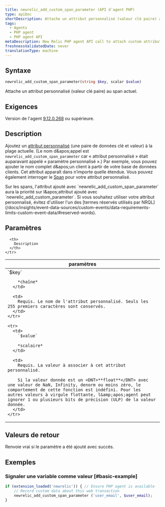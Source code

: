 ```yaml
---
title: newrelic_add_custom_span_parameter (API d'agent PHP)
type: apiDoc
shortDescription: Attache un attribut personnalisé (valeur clé paire) au span actuel.
tags:
  - Agents
  - PHP agent
  - PHP agent API
metaDescription: New Relic PHP agent API call to attach custom attributes to your transaction data.
freshnessValidatedDate: never
translationType: machine
---
```


## Syntaxe

```php
newrelic_add_custom_span_parameter(string $key, scalar $value)
```

Attache un attribut personnalisé (valeur clé paire) au span actuel.

## Exigences

Version de l'agent [9.12.0.268](/docs/release-notes/agent-release-notes/php-release-notes/php-agent-9120268) ou supérieure.

## Description

Ajoutez un [attribut personnalisé](/docs/agents/manage-apm-agents/agent-data/collect-custom-attributes) (une paire de données clé et valeur) à la plage actuelle. (Le nom d&amp;apos;appel est `newrelic_add_custom_span_parameter` car « attribut personnalisé » était auparavant appelé « paramètre personnalisé ».) Par exemple, vous pouvez ajouter le nom complet d&amp;apos;un client à partir de votre base de données clients. Cet attribut apparaît dans n’importe quelle étendue. Vous pouvez également interroger le [Span](/docs/insights/explore-data/attributes/apm-default-attributes-insights) pour votre attribut personnalisé.

<Callout variant="important">
  Sur les spans, l'attribut ajouté avec `newrelic_add_custom_span_parameter` aura la priorité sur l&amp;apos;attribut ajouté avec `newrelic_add_custom_parameter`.
</Callout>

<Callout variant="important">
  Si vous souhaitez utiliser votre attribut personnalisé, évitez d'utiliser l'un des [termes réservés utilisés par NRQL](/docs/insights/event-data-sources/custom-events/data-requirements-limits-custom-event-data/#reserved-words).
</Callout>

## Paramètres

<table>
  <thead>
    <tr>
      <th width="25%">
        paramètres
      </th>

      <th>
        Description
      </th>
    </tr>
  </thead>

  <tbody>
    <tr>
      <td>
        `$key`

        *chaîne*
      </td>

      <td>
        Requis. Le nom de l'attribut personnalisé. Seuls les 255 premiers caractères sont conservés.
      </td>
    </tr>

    <tr>
      <td>
        `$value`

        *scalaire*
      </td>

      <td>
        Requis. La valeur à associer à cet attribut personnalisé.

        Si la valeur donnée est un <DNT>**float**</DNT> avec une valeur de NaN, Infinity, denorm ou moins zéro, le comportement de cette fonction est indéfini. Pour les autres valeurs à virgule flottante, l&amp;apos;agent peut ignorer 1 ou plusieurs bits de précision (ULP) de la valeur donnée.
      </td>
    </tr>
  </tbody>
</table>

## Valeurs de retour

Renvoie vrai si le paramètre a été ajouté avec succès.

## Exemples

### Signaler une variable comme valeur [#basic-example]

```php
if (extension_loaded('newrelic')) { // Ensure PHP agent is available
    // Record custom data about this web transaction
    newrelic_add_custom_span_parameter ('user_email', $user_email);
}
```